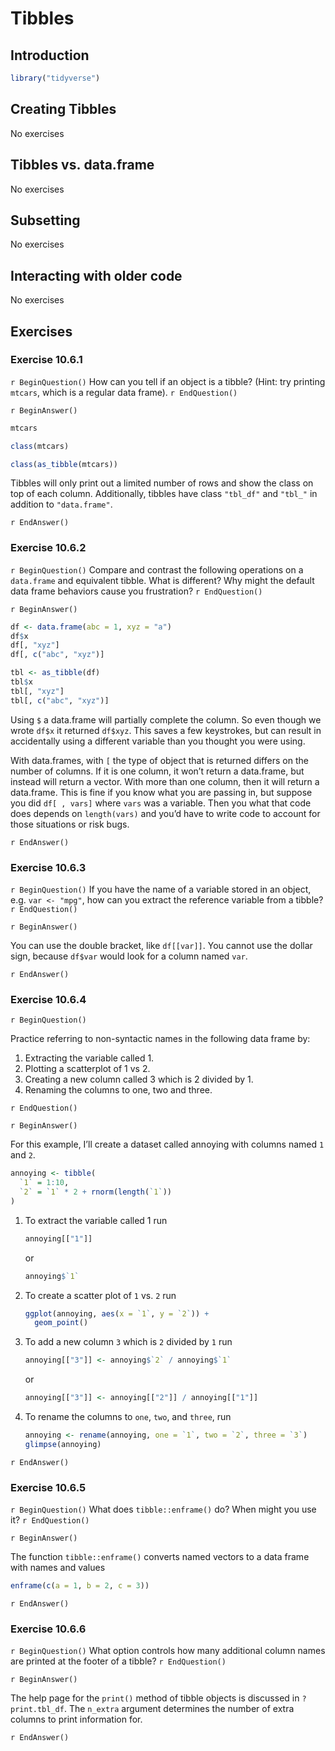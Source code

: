 # Tibbles

## Introduction

```r
library("tidyverse")
```

## Creating Tibbles

No exercises

## Tibbles vs. data.frame

No exercises

## Subsetting

No exercises

## Interacting with older code

No exercises

## Exercises

### Exercise <span class="exercise-number">10.6.1</span> {.unnumbered .exercise}

`r BeginQuestion()`
How can you tell if an object is a tibble? (Hint: try printing `mtcars`, which is a regular data frame).
`r EndQuestion()`

`r BeginAnswer()`

```r
mtcars
```

```r
class(mtcars)
```

```r
class(as_tibble(mtcars))
```

Tibbles will only print out a limited number of rows and show the class on top of each column. Additionally, tibbles have class `"tbl_df"` and `"tbl_"` in addition to `"data.frame"`.

`r EndAnswer()`

### Exercise <span class="exercise-number">10.6.2</span> {.unnumbered .exercise}

`r BeginQuestion()`
Compare and contrast the following operations on a `data.frame` and equivalent tibble. What is different? Why might the default data frame behaviors cause you frustration?
`r EndQuestion()`

`r BeginAnswer()`

```r
df <- data.frame(abc = 1, xyz = "a")
df$x
df[, "xyz"]
df[, c("abc", "xyz")]
```

```r
tbl <- as_tibble(df)
tbl$x
tbl[, "xyz"]
tbl[, c("abc", "xyz")]
```

Using `$` a data.frame will partially complete the column. So even though we
wrote `df$x` it returned `df$xyz`. This saves a few keystrokes, but can result
in accidentally using a different variable than you thought you were using.

With data.frames, with `[` the type of object that is returned differs on the
number of columns. If it is one column, it won't return a data.frame, but
instead will return a vector. With more than one column, then it will return a
data.frame. This is fine if you know what you are passing in, but suppose you
did `df[ , vars]` where `vars` was a variable. Then you what that code does
depends on `length(vars)` and you'd have to write code to account for those
situations or risk bugs.

`r EndAnswer()`

### Exercise <span class="exercise-number">10.6.3</span> {.unnumbered .exercise}

`r BeginQuestion()`
If you have the name of a variable stored in an object, e.g. `var <- "mpg"`, how can you extract the reference variable from a tibble?
`r EndQuestion()`

`r BeginAnswer()`

You can use the double bracket, like `df[[var]]`. You cannot use the dollar sign, because `df$var` would look for a column named `var`.

`r EndAnswer()`

### Exercise <span class="exercise-number">10.6.4</span> {.unnumbered .exercise}

`r BeginQuestion()`

Practice referring to non-syntactic names in the following data frame by:

1.  Extracting the variable called 1.
1.  Plotting a scatterplot of 1 vs 2.
1.  Creating a new column called 3 which is 2 divided by 1.
1.  Renaming the columns to one, two and three.

`r EndQuestion()`

`r BeginAnswer()`

For this example, I'll create a dataset called annoying with
columns named `1` and `2`.


```r
annoying <- tibble(
  `1` = 1:10,
  `2` = `1` * 2 + rnorm(length(`1`))
)
```

1.  To extract the variable called 1 run

    ```r
    annoying[["1"]]
    ```

    or

    ```r
    annoying$`1`
    ```

1.  To create a scatter plot of `1` vs. `2` run

    ```r
    ggplot(annoying, aes(x = `1`, y = `2`)) +
      geom_point()
    ```

1.  To add a new column `3` which is `2` divided by `1` run

    ```r
    annoying[["3"]] <- annoying$`2` / annoying$`1`
    ```

    or

    ```r
    annoying[["3"]] <- annoying[["2"]] / annoying[["1"]]
    ```

1.  To rename the columns to `one`, `two`, and `three`, run

    ```r
    annoying <- rename(annoying, one = `1`, two = `2`, three = `3`)
    glimpse(annoying)
    ```

`r EndAnswer()`

### Exercise <span class="exercise-number">10.6.5</span> {.unnumbered .exercise}

`r BeginQuestion()`
What does `tibble::enframe()` do? When might you use it?
`r EndQuestion()`

`r BeginAnswer()`

The function `tibble::enframe()` converts named vectors to a data frame with names and values

```r
enframe(c(a = 1, b = 2, c = 3))
```

`r EndAnswer()`

### Exercise <span class="exercise-number">10.6.6</span> {.unnumbered .exercise}

`r BeginQuestion()`
What option controls how many additional column names are printed at the footer of a tibble?
`r EndQuestion()`

`r BeginAnswer()`

The help page for the `print()` method of tibble objects is discussed in `?print.tbl_df`.
The `n_extra` argument determines the number of extra columns to print information for.

`r EndAnswer()`
